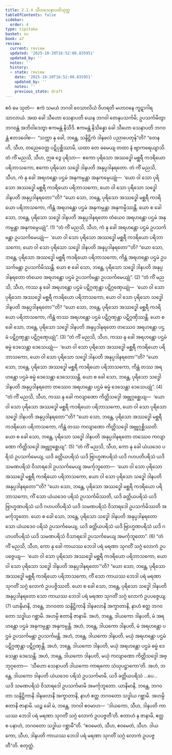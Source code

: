 ```yaml
---
title: 2.1.4 သီဟသေနာပတိသုတ္တ
tableOfContents: false
sidebar:
  order: 4
type: tipitaka
basket: su
book: a7
review:
  current: review
  updated: '2025-10-20T16:52:08.835951'
  updated_by: ''
  notes: ''
  history:
  - state: review
    date: '2025-10-20T16:52:08.835951'
    updated_by: ''
    notes: ''
    previous_state: draft
---
```



<DynamicBreadcrumb />


<ReviewStatus review={frontmatter.review} showDetails={true} />

<HypothesisAnnotation frontmatter={frontmatter} />

<Division number="57" book="a7" e="ch" v="16" p="456">

<Paragraph number="359" book="a7">
ဧဝံ မေ သုတံ—  ဧကံ သမယံ ဘဂဝါ ဝေသာလိယံ ဝိဟရတိ မဟာဝနေ ကူဋာဂါရသာလာယံ. အထ ခေါ သီဟော သေနာပတိ ယေန ဘဂဝါ တေနုပသင်္ကမိ; ဥပသင်္ကမိတွာ ဘဂဝန္တံ အဘိဝါဒေတွာ ဧကမန္တံ နိသီဒိ. ဧကမန္တံ နိသိန္နော ခေါ သီဟော သေနာပတိ ဘဂဝန္တံ ဧတဒဝေါစ—  “သက္ကာ နု ခေါ, ဘန္တေ, သန္ဒိဋ္ဌိကံ ဒါနဖလံ ပညာပေတုန်”တိ?
</Paragraph>

<Paragraph number="360" book="a7">
“တေန ဟိ, သီဟ, တညေဝေတ္ထ ပဋိပုစ္ဆိဿာမိ, ယထာ တေ ခမေယျ တထာ နံ ဗျာကရေယျာသိ. တံ ကိံ မညသိ, သီဟ, ဣဓ ဒွေ ပုရိသာ—  ဧကော ပုရိသော အဿဒ္ဓေါ မစ္ဆရီ ကဒရိယော ပရိဘာသကော, ဧကော ပုရိသော သဒ္ဓေါ ဒါနပတိ အနုပ္ပဒါနရတော. တံ ကိံ မညသိ, သီဟ, ကံ နု ခေါ အရဟန္တော ပဌမံ အနုကမ္ပန္တာ အနုကမ္ပေယျုံ—  ‘ယော ဝါ သော ပုရိသော အဿဒ္ဓေါ မစ္ဆရီ ကဒရိယော ပရိဘာသကော, ယော ဝါ သော ပုရိသော သဒ္ဓေါ ဒါနပတိ အနုပ္ပဒါနရတော’”တိ?
</Paragraph>

<Paragraph number="361" book="a7">
“ယော သော, ဘန္တေ, ပုရိသော အဿဒ္ဓေါ မစ္ဆရီ ကဒရိယော ပရိဘာသကော, ကိန္တံ အရဟန္တော ပဌမံ အနုကမ္ပန္တာ အနုကမ္ပိဿန္တိ. ယော စ ခေါ သော, ဘန္တေ, ပုရိသော သဒ္ဓေါ ဒါနပတိ အနုပ္ပဒါနရတော တံယေဝ အရဟန္တော ပဌမံ အနုကမ္ပန္တာ အနုကမ္ပေယျုံ”. (1)
</Paragraph>

<Paragraph number="362" book="a7">
“တံ ကိံ မညသိ, သီဟ, ကံ နု ခေါ အရဟန္တော ပဌမံ ဥပသင်္ကမန္တာ ဥပသင်္ကမေယျုံ—  ‘ယော ဝါ သော ပုရိသော အဿဒ္ဓေါ မစ္ဆရီ ကဒရိယော ပရိဘာသကော, ယော ဝါ သော ပုရိသော သဒ္ဓေါ ဒါနပတိ အနုပ္ပဒါနရတော’”တိ? “ယော သော, ဘန္တေ, ပုရိသော အဿဒ္ဓေါ မစ္ဆရီ ကဒရိယော ပရိဘာသကော, ကိန္တံ အရဟန္တော ပဌမံ ဥပသင်္ကမန္တာ ဥပသင်္ကမိဿန္တိ. ယော စ ခေါ သော, ဘန္တေ, ပုရိသော သဒ္ဓေါ ဒါနပတိ အနုပ္ပဒါနရတော တံယေဝ အရဟန္တော ပဌမံ ဥပသင်္ကမန္တာ ဥပသင်္ကမေယျုံ”. (2)
</Paragraph>

<Paragraph number="363" book="a7">
“တံ ကိံ မညသိ, သီဟ, ကဿ နု ခေါ အရဟန္တော ပဌမံ ပဋိဂ္ဂဏှန္တာ ပဋိဂ္ဂဏှေယျုံ—  ‘ယော ဝါ သော ပုရိသော အဿဒ္ဓေါ မစ္ဆရီ ကဒရိယော ပရိဘာသကော, ယော ဝါ သော ပုရိသော သဒ္ဓေါ ဒါနပတိ အနုပ္ပဒါနရတော’”တိ? “ယော သော, ဘန္တေ, ပုရိသော အဿဒ္ဓေါ မစ္ဆရီ ကဒရိယော ပရိဘာသကော, ကိန္တံ တဿ အရဟန္တော ပဌမံ ပဋိဂ္ဂဏှန္တာ ပဋိဂ္ဂဏှိဿန္တိ. ယော စ ခေါ သော, ဘန္တေ, ပုရိသော သဒ္ဓေါ ဒါနပတိ အနုပ္ပဒါနရတော တဿေဝ အရဟန္တော ပဌမံ ပဋိဂ္ဂဏှန္တာ ပဋိဂ္ဂဏှေယျုံ”. (3)
</Paragraph>

<Paragraph number="364" book="a7">
“တံ ကိံ မညသိ, သီဟ, ကဿ နု ခေါ အရဟန္တော ပဌမံ ဓမ္မံ ဒေသေန္တာ ဒေသေယျုံ—  ‘ယော ဝါ သော ပုရိသော အဿဒ္ဓေါ မစ္ဆရီ ကဒရိယော ပရိဘာသကော, ယော ဝါ သော ပုရိသော သဒ္ဓေါ ဒါနပတိ အနုပ္ပဒါနရတော’”တိ? “ယော သော, ဘန္တေ, ပုရိသော အဿဒ္ဓေါ မစ္ဆရီ ကဒရိယော ပရိဘာသကော, ကိန္တံ တဿ အရဟန္တော ပဌမံ ဓမ္မံ ဒေသေန္တာ ဒေသေဿန္တိ. ယော စ ခေါ သော, ဘန္တေ, ပုရိသော သဒ္ဓေါ ဒါနပတိ အနုပ္ပဒါနရတော တဿေဝ အရဟန္တော ပဌမံ ဓမ္မံ ဒေသေန္တာ ဒေသေယျုံ”. (4)
</Paragraph>

<Paragraph number="365" book="a7">
“တံ ကိံ မညသိ, သီဟ, ကဿ နု ခေါ ကလျာဏော ကိတ္တိသဒ္ဒေါ အဗ္ဘုဂ္ဂစ္ဆေယျ—  ‘ယော ဝါ သော ပုရိသော အဿဒ္ဓေါ မစ္ဆရီ ကဒရိယော ပရိဘာသကော, ယော ဝါ သော ပုရိသော သဒ္ဓေါ ဒါနပတိ အနုပ္ပဒါနရတော’”တိ? “ယော သော, ဘန္တေ, ပုရိသော အဿဒ္ဓေါ မစ္ဆရီ ကဒရိယော ပရိဘာသကော, ကိန္တံ တဿ ကလျာဏော ကိတ္တိသဒ္ဒေါ အဗ္ဘုဂ္ဂစ္ဆိဿတိ. ယော စ ခေါ သော, ဘန္တေ, ပုရိသော သဒ္ဓေါ ဒါနပတိ အနုပ္ပဒါနရတော တဿေဝ ကလျာဏော ကိတ္တိသဒ္ဒေါ အဗ္ဘုဂ္ဂစ္ဆေယျ”. (5)
</Paragraph>

<Paragraph number="366" book="a7">
“တံ ကိံ မညသိ, သီဟ, ကော နု ခေါ ယံယဒေဝ ပရိသံ ဥပသင်္ကမေယျ, ယဒိ ခတ္တိယပရိသံ ယဒိ ဗြာဟ္မဏပရိသံ ယဒိ ဂဟပတိပရိသံ ယဒိ သမဏပရိသံ ဝိသာရဒေါ ဥပသင်္ကမေယျ အမင်္ကုဘူတော—  ‘ယော ဝါ သော ပုရိသော အဿဒ္ဓေါ မစ္ဆရီ ကဒရိယော ပရိဘာသကော, ယော ဝါ သော ပုရိသော သဒ္ဓေါ ဒါနပတိ အနုပ္ပဒါနရတော’”တိ? “ယော သော, ဘန္တေ, ပုရိသော အဿဒ္ဓေါ မစ္ဆရီ ကဒရိယော ပရိဘာသကော, ကိံ သော ယံယဒေဝ ပရိသံ ဥပသင်္ကမိဿတိ, ယဒိ ခတ္တိယပရိသံ ယဒိ ဗြာဟ္မဏပရိသံ ယဒိ ဂဟပတိပရိသံ ယဒိ သမဏပရိသံ ဝိသာရဒေါ ဥပသင်္ကမိဿတိ အမင်္ကုဘူတော. ယော စ ခေါ သော, ဘန္တေ, ပုရိသော သဒ္ဓေါ ဒါနပတိ အနုပ္ပဒါနရတော သော ယံယဒေဝ ပရိသံ ဥပသင်္ကမေယျ, ယဒိ ခတ္တိယပရိသံ ယဒိ ဗြာဟ္မဏပရိသံ ယဒိ ဂဟပတိပရိသံ ယဒိ သမဏပရိသံ ဝိသာရဒေါ ဥပသင်္ကမေယျ အမင်္ကုဘူတော”. (6)
</Paragraph>

<Paragraph number="367" book="a7">
“တံ ကိံ မညသိ, သီဟ, ကော နု ခေါ ကာယဿ ဘေဒါ ပရံ မရဏာ သုဂတိံ သဂ္ဂံ လောကံ ဥပပဇ္ဇေယျ—  ‘ယော ဝါ သော ပုရိသော အဿဒ္ဓေါ မစ္ဆရီ ကဒရိယော ပရိဘာသကော, ယော ဝါ သော ပုရိသော သဒ္ဓေါ ဒါနပတိ အနုပ္ပဒါနရတော’”တိ? “ယော သော, ဘန္တေ, ပုရိသော အဿဒ္ဓေါ မစ္ဆရီ ကဒရိယော ပရိဘာသကော, ကိံ သော ကာယဿ ဘေဒါ ပရံ မရဏာ သုဂတိံ သဂ္ဂံ လောကံ ဥပပဇ္ဇိဿတိ. ယော စ ခေါ သော, ဘန္တေ, ပုရိသော သဒ္ဓေါ ဒါနပတိ အနုပ္ပဒါနရတော သော ကာယဿ ဘေဒါ ပရံ မရဏာ သုဂတိံ သဂ္ဂံ လောကံ ဥပပဇ္ဇေယျ. (7)
</Paragraph>

<Paragraph number="368" book="a7">
ယာနိမာနိ, ဘန္တေ, ဘဂဝတာ သန္ဒိဋ္ဌိကာနိ ဒါနဖလာနိ အက္ခာတာနိ, နာဟံ ဧတ္ထ ဘဂဝတော သဒ္ဓါယ ဂစ္ဆာမိ. အဟမ္ပိ ဧတာနိ ဇာနာမိ. အဟံ, ဘန္တေ, ဒါယကော ဒါနပတိ, မံ အရဟန္တော ပဌမံ အနုကမ္ပန္တာ အနုကမ္ပန္တိ. အဟံ, ဘန္တေ, ဒါယကော ဒါနပတိ, မံ အရဟန္တော ပဌမံ ဥပသင်္ကမန္တာ ဥပသင်္ကမန္တိ. အဟံ, ဘန္တေ, ဒါယကော ဒါနပတိ, မယှံ အရဟန္တော ပဌမံ ပဋိဂ္ဂဏှန္တာ ပဋိဂ္ဂဏှန္တိ. အဟံ, ဘန္တေ, ဒါယကော ဒါနပတိ, မယှံ အရဟန္တော ပဌမံ ဓမ္မံ ဒေသေန္တာ ဒေသေန္တိ. အဟံ, ဘန္တေ, ဒါယကော ဒါနပတိ, မယှံ ကလျာဏော ကိတ္တိသဒ္ဒေါ အဗ္ဘုဂ္ဂတော—  ‘သီဟော သေနာပတိ ဒါယကော ကာရကော သံဃုပဋ္ဌာကော’တိ. အဟံ, ဘန္တေ, ဒါယကော ဒါနပတိ ယံယဒေဝ ပရိသံ ဥပသင်္ကမာမိ, ယဒိ ခတ္တိယပရိသံ …ပေ…  ယဒိ သမဏပရိသံ ဝိသာရဒေါ ဥပသင်္ကမာမိ အမင်္ကုဘူတော. ယာနိမာနိ, ဘန္တေ, ဘဂဝတာ သန္ဒိဋ္ဌိကာနိ ဒါနဖလာနိ အက္ခာတာနိ, နာဟံ ဧတ္ထ ဘဂဝတော သဒ္ဓါယ ဂစ္ဆာမိ. အဟမ္ပိ ဧတာနိ ဇာနာမိ. ယဉ္စ ခေါ မံ, ဘန္တေ, ဘဂဝါ ဧဝမာဟ—  ‘ဒါယကော, သီဟ, ဒါနပတိ ကာယဿ ဘေဒါ ပရံ မရဏာ သုဂတိံ သဂ္ဂံ လောကံ ဥပပဇ္ဇတီ’တိ. ဧတာဟံ န ဇာနာမိ, ဧတ္ထ စ ပနာဟံ, ဘဂဝတော သဒ္ဓါယ ဂစ္ဆာမီ”တိ. “ဧဝမေတံ, သီဟ, ဧဝမေတံ, သီဟ. ဒါယကော, သီဟ, ဒါနပတိ ကာယဿ ဘေဒါ ပရံ မရဏာ သုဂတိံ သဂ္ဂံ လောကံ ဥပပဇ္ဇတီ”တိ.

</Paragraph>
</Division>

<Paragraph number="369" type="center" book="a7">
စတုတ္ထံ.
</Paragraph>